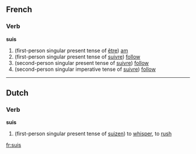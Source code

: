 ==French==
===Verb===
'''suis'''

# (first-person singular present tense of [[être]]) [[am]]
# (first-person singular present tense of [[suivre]]) [[follow]]
# (second-person singular present tense of [[suivre]]) [[follow]]
# (second-person singular imperative tense of [[suivre]]) [[follow]]

----

==Dutch==
===Verb===
'''suis'''

# (first-person singular present tense of [[suizen]]) to [[whisper]], to [[rush]]
[[fr:suis]]